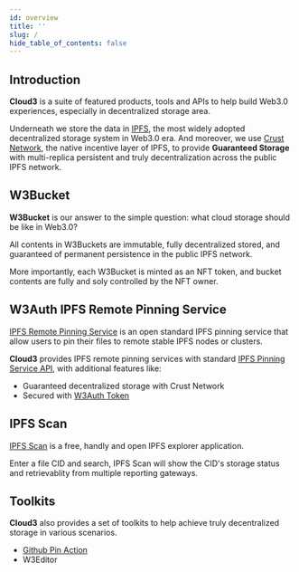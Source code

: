 ```yaml
---
id: overview
title: ''
slug: /
hide_table_of_contents: false
---
```


## Introduction

**Cloud3** is a suite of featured products, tools and APIs to help build Web3.0 experiences, especially in decentralized storage area.

Underneath we store the data in [IPFS](https://ipfs.tech), the most widely adopted decentralized storage system in Web3.0 era. And moreover, we use [Crust Network](https://crust.network), the native incentive layer of IPFS, to provide **Guaranteed Storage** with multi-replica persistent and truly decentralization across the public IPFS network.  

## W3Bucket

**W3Bucket** is our answer to the simple question: what cloud storage should be like in Web3.0? 

All contents in W3Buckets are immutable, fully decentralized stored, and guaranteed of permanent persistence in the public IPFS network.

More importantly, each W3Bucket is minted as an NFT token, and bucket contents are fully and soly controlled by the NFT owner.

## W3Auth IPFS Remote Pinning Service

[IPFS Remote Pinning Service](https://docs.ipfs.tech/how-to/work-with-pinning-services) is an open standard IPFS pinning service that allow users to pin their files to remote stable IPFS nodes or clusters.

**Cloud3** provides IPFS remote pinning services with standard [IPFS Pinning Service API](https://ipfs.github.io/pinning-services-api-spec), with additional features like:
- Guaranteed decentralized storage with Crust Network
- Secured with [W3Auth Token](./w3auth)

## IPFS Scan

[IPFS Scan](https://ipfs-scan.io) is a free, handly and open IPFS explorer application.

Enter a file CID and search, IPFS Scan will show the CID's storage status and retrievablity from multiple reporting gateways.

## Toolkits

**Cloud3** also provides a set of toolkits to help achieve truly decentralized storage in various scenarios.

- [Github Pin Action](https://github.com/marketplace/actions/crust-ipfs-pin)
- W3Editor
